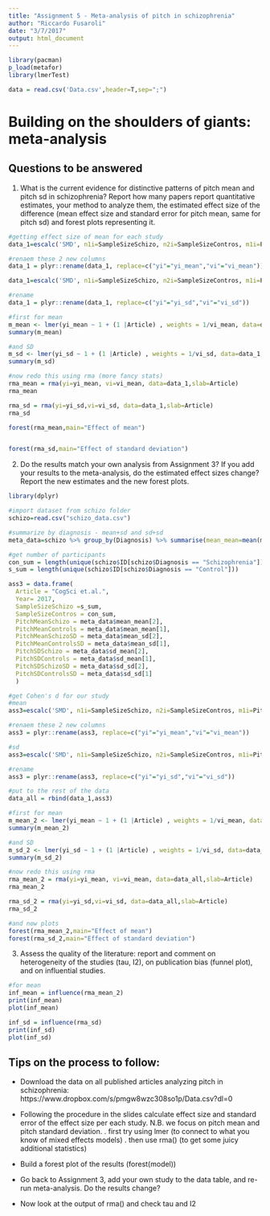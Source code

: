 ```yaml
---
title: "Assignment 5 - Meta-analysis of pitch in schizophrenia"
author: "Riccardo Fusaroli"
date: "3/7/2017"
output: html_document
---
```


```r
library(pacman)
p_load(metafor)
library(lmerTest)

data = read.csv('Data.csv',header=T,sep=";")
```

# Building on the shoulders of giants: meta-analysis

## Questions to be answered

1. What is the current evidence for distinctive patterns of pitch mean and pitch sd in schizophrenia? Report how many papers report quantitative estimates, your method to analyze them, the estimated effect size of the difference (mean effect size and standard error for pitch mean, same for pitch sd) and forest plots representing it. 

```r
#getting effect size of mean for each study
data_1=escalc('SMD', n1i=SampleSizeSchizo, n2i=SampleSizeContros, m1i=PitchMeanSchizo, m2i=PitchMeanControls, sd1i=PitchMeanSchizoSD, sd2i=PitchMeanControlsSD, data = data)

#renaem these 2 new columns
data_1 = plyr::rename(data_1, replace=c("yi"="yi_mean","vi"="vi_mean"))
```

```r
data_1=escalc('SMD', n1i=SampleSizeSchizo, n2i=SampleSizeContros, m1i=PitchSDSchizo, m2i=PitchSDControls, sd1i=PitchSDSchizoSD, sd2i=PitchSDControlsSD, data = data_1)

#rename
data_1 = plyr::rename(data_1, replace=c("yi"="yi_sd","vi"="vi_sd"))
```

```r
#first for mean
m_mean <- lmer(yi_mean ~ 1 + (1 |Article) , weights = 1/vi_mean, data=data_1, control=lmerControl(check.nobs.vs.nlev="ignore", check.nobs.vs.nRE="ignore"))
summary(m_mean)

#and SD
m_sd <- lmer(yi_sd ~ 1 + (1 |Article) , weights = 1/vi_sd, data=data_1, control=lmerControl(check.nobs.vs.nlev="ignore", check.nobs.vs.nRE="ignore"))
summary(m_sd)

#now redo this using rma (more fancy stats)
rma_mean = rma(yi=yi_mean, vi=vi_mean, data=data_1,slab=Article)
rma_mean

rma_sd = rma(yi=yi_sd,vi=vi_sd, data=data_1,slab=Article)
rma_sd
```

```r
forest(rma_mean,main="Effect of mean")


forest(rma_sd,main="Effect of standard deviation")
```


2. Do the results match your own analysis from Assignment 3? If you add your results to the meta-analysis, do the estimated effect sizes change? Report the new estimates and the new forest plots.

```r
library(dplyr)

#import dataset from schizo folder
schizo=read.csv("schizo_data.csv")

#summarize by diagnosis - mean+sd and sd+sd
meta_data=schizo %>% group_by(Diagnosis) %>% summarise(mean_mean=mean(mean),mean_sd=sd(mean),sd_mean=mean(sd),sd_sd=sd(sd))

#get number of participants
con_sum = length(unique(schizo$ID[schizo$Diagnosis == "Schizophrenia"]))
s_sum = length(unique(schizo$ID[schizo$Diagnosis == "Control"]))

ass3 = data.frame(
  Article = "CogSci et.al.",
  Year= 2017,
  SampleSizeSchizo =s_sum,
  SampleSizeContros = con_sum,
  PitchMeanSchizo = meta_data$mean_mean[2],
  PitchMeanControls = meta_data$mean_mean[1],
  PitchMeanSchizoSD = meta_data$mean_sd[2],
  PitchMeanControlsSD = meta_data$mean_sd[1],
  PitchSDSchizo = meta_data$sd_mean[2],
  PitchSDControls = meta_data$sd_mean[1],
  PitchSDSchizoSD = meta_data$sd_sd[2],
  PitchSDControlsSD = meta_data$sd_sd[1]
  )

```


```r
#get Cohen's d for our study
#mean
ass3=escalc('SMD', n1i=SampleSizeSchizo, n2i=SampleSizeContros, m1i=PitchMeanSchizo, m2i=PitchMeanControls, sd1i=PitchMeanSchizoSD, sd2i=PitchMeanControlsSD, data = ass3)

#renaem these 2 new columns
ass3 = plyr::rename(ass3, replace=c("yi"="yi_mean","vi"="vi_mean"))

#sd
ass3=escalc('SMD', n1i=SampleSizeSchizo, n2i=SampleSizeContros, m1i=PitchSDSchizo, m2i=PitchSDControls, sd1i=PitchSDSchizoSD, sd2i=PitchSDControlsSD, data = ass3)

#rename
ass3 = plyr::rename(ass3, replace=c("yi"="yi_sd","vi"="vi_sd"))

#put to the rest of the data
data_all = rbind(data_1,ass3)
```

```r
#first for mean
m_mean_2 <- lmer(yi_mean ~ 1 + (1 |Article) , weights = 1/vi_mean, data=data_all, control=lmerControl(check.nobs.vs.nlev="ignore", check.nobs.vs.nRE="ignore"))
summary(m_mean_2)

#and SD
m_sd_2 <- lmer(yi_sd ~ 1 + (1 |Article) , weights = 1/vi_sd, data=data_all, control=lmerControl(check.nobs.vs.nlev="ignore", check.nobs.vs.nRE="ignore"))
summary(m_sd_2)

#now redo this using rma
rma_mean_2 = rma(yi=yi_mean, vi=vi_mean, data=data_all,slab=Article)
rma_mean_2

rma_sd_2 = rma(yi=yi_sd,vi=vi_sd, data=data_all,slab=Article)
rma_sd_2

#and now plots
forest(rma_mean_2,main="Effect of mean")
forest(rma_sd_2,main="Effect of standard deviation")

```


3. Assess the quality of the literature: report and comment on heterogeneity of the studies (tau, I2), on publication bias (funnel plot), and on influential studies.

```r
#for mean
inf_mean = influence(rma_mean_2)
print(inf_mean)
plot(inf_mean)

inf_sd = influence(rma_sd)
print(inf_sd)
plot(inf_sd)
```


## Tips on the process to follow:

- Download the data on all published articles analyzing pitch in schizophrenia: https://www.dropbox.com/s/pmgw8wzc308so1p/Data.csv?dl=0
- Following the procedure in the slides calculate effect size and standard error of the effect size per each study. N.B. we focus on pitch mean and pitch standard deviation.
 . first try using lmer (to connect to what you know of mixed effects models)
 . then use rma() (to get some juicy additional statistics)

- Build a forest plot of the results (forest(model))
 
- Go back to Assignment 3, add your own study to the data table, and re-run meta-analysis. Do the results change?

- Now look at the output of rma() and check tau and I2
